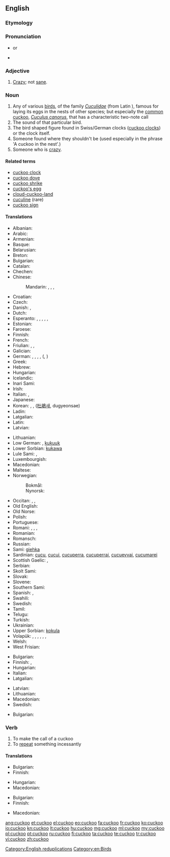 ==English==
{{wikipedia}}

===Etymology===
{{onomat}}

===Pronunciation===
* {{IPA|/ˈkʊkuː/}} or {{IPA|/ˈkuːkuː/}}
* {{audio|en-us-cuckoo.ogg|Audio (US)}}

===Adjective===
{{en-adj}}

# [[crazy|Crazy]]; not [[sane]].

===Noun===
{{en-noun}}

# Any of various [[bird]]s, of the family ''[[Cuculidae]]'' (from Latin {{term|cuculus||cuckoo|lang=la}}), famous for laying its eggs in the nests of other species; but especially the [[common cuckoo]], ''[[Cuculus canorus]]'', that has a characteristic two-note call
# The sound of that particular bird.
# The bird shaped figure found in Swiss/German clocks ([[cuckoo clock]]s) or the clock itself.
# Someone found where they shouldn't be (used especially in the phrase 'A cuckoo in the nest'.)
# Someone who is [[crazy]].

====Related terms====
* [[cuckoo clock]]
* [[cuckoo dove]]
* [[cuckoo shrike]]
* [[cuckoo's egg]]
* [[cloud-cuckoo-land]]
* [[cuculine]] (rare)
* [[cuckoo sign]]

====Translations====
{{trans-top|the bird}}
* Albanian: {{t-|sq|qyqja}}
* Arabic: {{t-|ar|وقواق|m|tr=waqwaaq}}
* Armenian: {{t-|hy|կկու|tr=kku}}
* Basque: {{t-|eu|kuku}}
* Belarusian: {{t-|be|зязюля|tr=zjazjúlja}}
* Breton: {{t+|br|koukoug}}
* Bulgarian: {{t-|bg|обикновена кукувица|tr=obiknovena kukuvica|f}}
* Catalan: {{t-|ca|cucut|m}}
* Chechen: {{tø|ce|оттйокх}}
* Chinese:
*: Mandarin: {{t|cmn|杜鵑|sc=Hani}}, {{t|cmn|杜鹃|tr=dùjuān|sc=Hani}},  {{t|cmn|布穀|sc=Hani}},  {{t|cmn|布谷|tr=bùgǔ|sc=Hani}}
* Croatian: {{t-|hr|kukavica|f}}
* Czech: {{t-|cs|kukačka|f}}
* Danish: {{qualifier|♂♀}} {{t-|da|gøg|c}}, {{qualifier|♂♀ offspring, young}} {{t-|da|gøgeunge|c}}
* Dutch: {{t+|nl|koekoek|m}}
* Esperanto: {{qualifier|♂♀}} {{t-|eo|kukolo}}, {{qualifier|♂}} {{t-|eo|virkukolo}}, {{qualifier|♀}} {{t-|eo|kukolino}}, {{qualifier|♂♀ offspring}} {{t-|eo|kukolido}}, {{qualifier|♂ offspring}} {{t-|eo|virkukolido}}, {{qualifier|♀ offspring}} {{t-|eo|kukolidino}}
* Estonian: {{t+|et|kägu}}
* Faroese: {{t-|fo|geykur}}
* Finnish: {{t+|fi|käki}}
* French: {{t+|fr|coucou|m}}
* Friulian: {{tø|fur|cuc}}, {{tø|fur|cuců}}, {{tø|fur|cucuc}}
* Galician: {{t-|gl|cuco|m}}
* German: {{qualifier|♂♀}} {{t+|de|Kuckuck|m}}, {{qualifier|♂}} {{t-|de|Kuckucksmännchen|n}},  {{qualifier|♀}} {{t-|de|Kuckucksweibchen|n}}, {{qualifier|obsolete ♂♀}} {{t+|de|Gauch|m}}, ({{t-|de|Gauche|m|p}}, {{t-|de|Gäuche|m|p}})
* Greek: {{t+|el|κούκος|tr=kúkos}}
* Hebrew: {{t-|he|קוקייה|f|alt=קוּקִיָה|tr=kukiyá}}
* Hungarian: {{t+|hu|kakukk}}
* Icelandic: {{t+|is|gaukur|m}}
* Inari Sami: {{tø|smn|kiehâ}}
* Irish: {{t-|ga|cuach|xs=Irish}}
* Italian: {{t+|it|cuculo|m}}, {{t+|it|cucù|m}}
* Japanese: {{t-|ja|カッコウ|tr=kakkō}}
* Korean:  {{t-|ko|뻐꾸기|tr=ppeokkugi}}, {{t-|ko|두견새}}, ([[杜鵑]]새, dugyeonsae) 
* Ladin: {{tø|lld|cuch}}
* Latgalian: {{tø|ltg|dzagiuze}}
* Latin: {{t-|la|cuculus|m}}
* Latvian: {{t-|lv|dzeguze}}
{{trans-mid}}
* Lithuanian: {{t+|lt|gegutė|xs=Lithuanian}}
* Low German: {{t+|nds|Kuukuuk|m}}, [[kukuuk]] {{m}}
* Lower Sorbian: [[kukawa]]
* Lule Sami: {{tø|smj|giehka}}, {{tø|smj|ránatjalådde}}
* Luxembourgish: {{t-|lb|Guckuck|m}}
* Macedonian: {{t-|mk|кукавица|f|tr=kukávica}}
* Maltese: {{t-|mt|daqquqa kaħla|f}}
* Norwegian: 
*: Bokmål: {{t-|no|gjøk|m}}
*: Nynorsk: {{t-|nn|gauk|m}}
* Occitan: {{t+|oc|coguol|m}}, {{t+|oc|coguou|m}}, {{t+|oc|cocut|m}}
* Old English: {{t-|ang|geac|m|alt=ġēac|xs=Old English}}
* Old Norse: {{tø|non|gaukur|m}}
* Polish: {{t+|pl|kukułka|f}}
* Portuguese: {{t+|pt|cuco|m}}
* Romani: {{tø|rom|kukuriezo|m}}, {{tø|rom|chuhuriezo|m}}, {{tø|rom|kukuriashka|f}}, {{tø|rom|chuhuriashka|f}}
* Romanian: {{t+|ro|cuc}}
* Romansch: {{t-|rm|cucu}}
* Russian: {{t+|ru|кукушка|f|tr=kukúška}}
* Sami: [[giehka]]
* Sardinian: [[cucu]], [[cucui]], [[cucuperra]], [[cucuperrai]], [[cucuevvai]], [[cucumarei]]
* Scottish Gaelic: {{t-|gd|cuthag|f|xs=Scottish Gaelic}}, {{t-|gd|cuach|f|xs=Scottish Gaelic}}
* Serbian: {{t-|sr|кукавица|f|tr=kukavica}}
* Skolt Sami: {{tø|sms|ǩiõkk}}
* Slovak: {{t-|sk|kukučka|f}}
* Slovene: {{t+|sl|kukavica|f}}
* Southern Sami: {{tø|sma|gïege}}
* Spanish: {{t+|es|cuco|m}}, {{t+|es|cuclillo|m}}
* Swahili: {{t-|sw|kekeo}}
* Swedish: {{t+|sv|gök|c}}
* Tamil: {{t+|ta|குயில்|tr=kuyil|sc=Taml}}
* Telugu: {{t+|te|కోకిల}}
* Turkish: {{t+|tr|guguk}}
* Ukrainian: {{t-|uk|зозуля|f|tr=zozúlja|xs=Ukrainian}}
* Upper Sorbian: [[kokula]]
* Volapük: {{qualifier|♂♀}} {{t+|vo|kukuk}}, {{qualifier|♂}} {{t-|vo|hikukuk}}, {{qualifier|♀}} {{t-|vo|jikukuk}}, {{qualifier|♂♀ offspring}} {{t-|vo|kukukül}}, {{qualifier|♂ offspring}} {{t-|vo|hikukukül}}, {{qualifier|♀ offspring}} {{t-|vo|jikukukül}}, {{qualifier|older term, obsolete}} {{t-|vo|kuklit}}
* Welsh: {{t-|cy|cog|xs=Welsh}}
* West Frisian: {{t+|fy|koekoek}}
{{trans-bottom}}

{{trans-top|the sound}}
* Bulgarian: {{t-|bg|кукане|n}}
* Finnish: {{t-|fi|kukunta}}, {{t+|fi|kukkuu}}
* Hungarian: {{t+|hu|kakukk}}
* Italian: {{t-|it|cu cu}}
* Latgalian: {{tø|ltg|kiukuot}}
{{trans-mid}}
* Latvian: {{t-|lv|kūkot}}
* Lithuanian: {{t-|lt|kukuoti}}
* Macedonian: {{t-|mk|ку-ку|tr=ku-ku}}
* Swedish: {{t+|sv|kucku}}
{{trans-bottom}}

{{trans-top|someone crazy}}
* Bulgarian: {{t+|bg|чалнат|m}}
{{trans-mid}}
{{trans-bottom}}

===Verb===
{{en-verb}}

# To make the call of a cuckoo
# To [[repeat]] something incessantly

====Translations====
{{trans-top|to make the call of a cuckoo}}
* Bulgarian: {{t-|bg|кукам}}
* Finnish: {{t+|fi|kukkua}}
{{trans-mid}}
* Hungarian: {{t-|hu|kakukkol}}
* Macedonian: {{t-|mk|кука|tr=kúka}}
{{trans-bottom}}

{{trans-top|to repeat something incessantly}}
* Bulgarian: {{t-|bg|повтарям монотонно}}
* Finnish: {{t+|fi|hokea}}
{{trans-mid}}
* Macedonian: {{t-|mk|вергла|tr=vérgla}}
{{trans-bottom}}

[[Category:English reduplications]]
[[Category:en:Birds]]

[[ang:cuckoo]]
[[et:cuckoo]]
[[el:cuckoo]]
[[eo:cuckoo]]
[[fa:cuckoo]]
[[fr:cuckoo]]
[[ko:cuckoo]]
[[io:cuckoo]]
[[kn:cuckoo]]
[[lt:cuckoo]]
[[hu:cuckoo]]
[[mg:cuckoo]]
[[ml:cuckoo]]
[[my:cuckoo]]
[[pl:cuckoo]]
[[pt:cuckoo]]
[[ru:cuckoo]]
[[fi:cuckoo]]
[[ta:cuckoo]]
[[te:cuckoo]]
[[tr:cuckoo]]
[[vi:cuckoo]]
[[zh:cuckoo]]